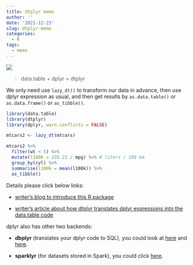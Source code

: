 ```yaml
---
title: dtplyr memo
author: ''
date: '2021-12-23'
slug: dtplyr-memo
categories:
  - R
tags:
  - memo
---
```


![](images/2021-12-23-dtplyr-memo-logo.png)

> data.table + dplyr = dtplyr

We only need use `lazy_dt()` to transform our data in advance, then use dplyr expression as usual,  and then get results by `as.data.table()` or `as.data.frame()` or `as_tibble()`.

```r
library(data.table)
library(dtplyr)
library(dplyr, warn.conflicts = FALSE)

mtcars2 <- lazy_dt(mtcars)

mtcars2 %>% 
  filter(wt < 5) %>% 
  mutate(l100k = 235.21 / mpg) %>% # liters / 100 km
  group_by(cyl) %>% 
  summarise(l100k = mean(l100k)) %>% 
  as_tibble()
```


Details please click below links:

+ [writer's blog to introduce this R package](https://www.tidyverse.org/blog/2019/11/dtplyr-1-0-0/)

+ [writer's article about how dtplyr translates dplyr expressions into the data.table code](https://dtplyr.tidyverse.org/articles/translation.html)


dplyr also has other two backends: 

+ **dbplyr** (translates your dplyr code to SQL), you could look at [here](https://dbplyr.tidyverse.org/) and [here](https://dbplyr.tidyverse.org/reference/tbl.src_dbi.html).

+ **sparklyr** (for datasets stored in Spark), you could click [here](https://spark.rstudio.com/).
